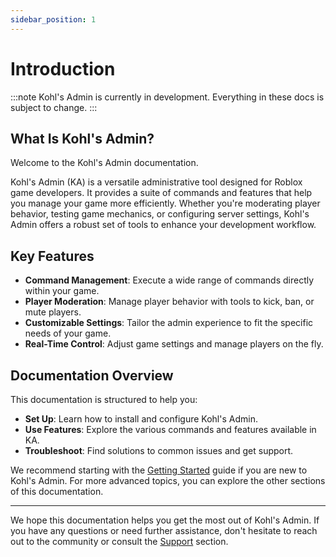 ```yaml
---
sidebar_position: 1
---
```


# Introduction

:::note
Kohl's Admin is currently in development. Everything in these docs is subject to change.
:::

## What Is Kohl's Admin?

Welcome to the Kohl's Admin documentation.

Kohl's Admin (KA) is a versatile administrative tool designed for Roblox game developers. It provides a suite of commands and features that help you manage your game more efficiently. Whether you're moderating player behavior, testing game mechanics, or configuring server settings, Kohl's Admin offers a robust set of tools to enhance your development workflow.


## Key Features

- **Command Management**: Execute a wide range of commands directly within your game.
- **Player Moderation**: Manage player behavior with tools to kick, ban, or mute players.
- **Customizable Settings**: Tailor the admin experience to fit the specific needs of your game.
- **Real-Time Control**: Adjust game settings and manage players on the fly.

## Documentation Overview

This documentation is structured to help you:

- **Set Up**: Learn how to install and configure Kohl's Admin.
- **Use Features**: Explore the various commands and features available in KA.
- **Troubleshoot**: Find solutions to common issues and get support.

We recommend starting with the [Getting Started](/docs/getting-started/installation) guide if you are new to Kohl's Admin. For more advanced topics, you can explore the other sections of this documentation.

---

We hope this documentation helps you get the most out of Kohl's Admin. If you have any questions or need further assistance, don't hesitate to reach out to the community or consult the [Support](/docs/support) section.
